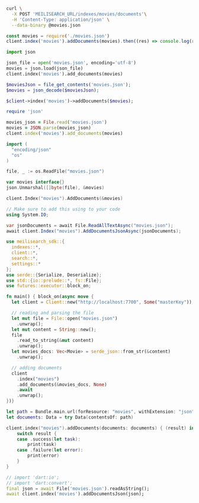 <CodeGroup>

```bash cURL
curl \
  -X POST 'MEILISEARCH_URL/indexes/movies/documents'\
  -H 'Content-Type: application/json' \
  --data-binary @movies.json
```

```javascript JS
const movies = require('./movies.json')
client.index('movies').addDocuments(movies).then((res) => console.log(res))
```

```python Python
import json

json_file = open('movies.json', encoding='utf-8')
movies = json.load(json_file)
client.index('movies').add_documents(movies)
```

```php PHP
$moviesJson = file_get_contents('movies.json');
$movies = json_decode($moviesJson);

$client->index('movies')->addDocuments($movies);
```

```ruby Ruby
require 'json'

movies_json = File.read('movies.json')
movies = JSON.parse(movies_json)
client.index('movies').add_documents(movies)
```

```go Go
import (
  "encoding/json"
  "os"
)

file, _ := os.ReadFile("movies.json")

var movies interface{}
json.Unmarshal([]byte(file), &movies)

client.Index("movies").AddDocuments(&movies)
```

```csharp C#
// Make sure to add this using to your code
using System.IO;

var jsonDocuments = await File.ReadAllTextAsync("movies.json");
await client.Index("movies").AddDocumentsJsonAsync(jsonDocuments);
```

```rust Rust
use meilisearch_sdk::{
  indexes::*,
  client::*,
  search::*,
  settings::*
};
use serde::{Serialize, Deserialize};
use std::{io::prelude::*, fs::File};
use futures::executor::block_on;

fn main() { block_on(async move {
  let client = Client::new("http://localhost:7700", Some("masterKey"));

  // reading and parsing the file
  let mut file = File::open("movies.json")
    .unwrap();
  let mut content = String::new();
  file
    .read_to_string(&mut content)
    .unwrap();
  let movies_docs: Vec<Movie> = serde_json::from_str(&content)
    .unwrap();

  // adding documents
  client
    .index("movies")
    .add_documents(&movies_docs, None)
    .await
    .unwrap();
})}
```

```swift Swift
let path = Bundle.main.url(forResource: "movies", withExtension: "json")!
let documents: Data = try Data(contentsOf: path)

client.index("movies").addDocuments(documents: documents) { (result) in
    switch result {
    case .success(let task):
        print(task)
    case .failure(let error):
        print(error)
    }
}
```

```dart Dart
// import 'dart:io';
// import 'dart:convert';
final json = await File('movies.json').readAsString();
await client.index('movies').addDocumentsJson(json);
```
</CodeGroup>